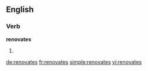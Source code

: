 ==English==

===Verb===
'''renovates'''

# {{en-third-person singular of|renovate}}

[[de:renovates]]
[[fr:renovates]]
[[simple:renovates]]
[[vi:renovates]]